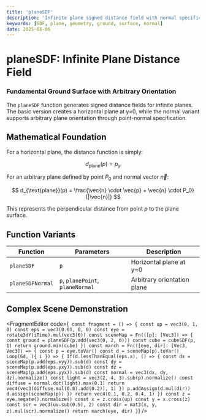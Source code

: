 ```yaml
---
title: 'planeSDF'
description: 'Infinite plane signed distance field with normal specification'
keywords: [SDF, plane, geometry, ground, surface, normal]
date: 2025-08-06
---
```



# planeSDF: Infinite Plane Distance Field

### Fundamental Ground Surface with Arbitrary Orientation

The `planeSDF` function generates signed distance fields for infinite planes. The basic version creates a horizontal plane at y=0, while the normal variant supports arbitrary plane orientation through point-normal specification.

## Mathematical Foundation

For a horizontal plane, the distance function is simply:

$$
d_{\text{plane}}(p) = p_y
$$

For an arbitrary plane defined by point $P_0$ and normal vector $\vec{n}$:

$$
d_{\text{plane}}(p) = \frac{\vec{n} \cdot \vec{p} + \vec{n} \cdot P_0}{|\vec{n}|}
$$

This represents the perpendicular distance from point $p$ to the plane surface.

## Function Variants

| Function         | Parameters                       | Description                 |
| ---------------- | -------------------------------- | --------------------------- |
| `planeSDF`       | `p`                              | Horizontal plane at y=0     |
| `planeSDFNormal` | `p`, `planePoint`, `planeNormal` | Arbitrary orientation plane |

## Complex Scene Demonstration

<FragmentEditor
        code={`
const fragment = () => {
        const up = vec3(0, 1, 0)
        const eps = vec3(0.01, 0, 0)
        const eye = rotate3dY(iTime).mul(vec3(6))
        const sceneMap = Fn(([p]: [Vec3]) => {
                const ground = planeSDF(p.add(vec3(0, 2, 0)))
                const cube = cubeSDF(p, 1)
                return ground.min(cube)
        })
        const march = Fn(([eye, dir]: [Vec3, Vec3]) => {
                const p = eye.toVar()
                const d = sceneMap(p).toVar()
                Loop(64, ({ i }) => {
                        If(d.lessThanEqual(eps.x), () => {
                                const dx = sceneMap(p.add(eps.xyy)).sub(d)
                                const dy = sceneMap(p.add(eps.yxy)).sub(d)
                                const dz = sceneMap(p.add(eps.yyx)).sub(d)
                                const normal = vec3(dx, dy, dz).normalize()
                                const light = vec3(2, 4, 3).sub(p).normalize()
                                const diffuse = normal.dot(light).max(0.1)
                                return vec4(vec3(diffuse.mul(0.8).add(0.2)), 1)
                        })
                        p.addAssign(d.mul(dir))
                        d.assign(sceneMap(p))
                })
                return vec4(0.1, 0.2, 0.4, 1)
        })
        const z = eye.negate().normalize()
        const x = z.cross(up)
        const y = x.cross(z)
        const scr = vec3(uv.sub(0.5), 2)
        const dir = mat3(x, y, z).mul(scr).normalize()
        return march(eye, dir)
}`}
/>
